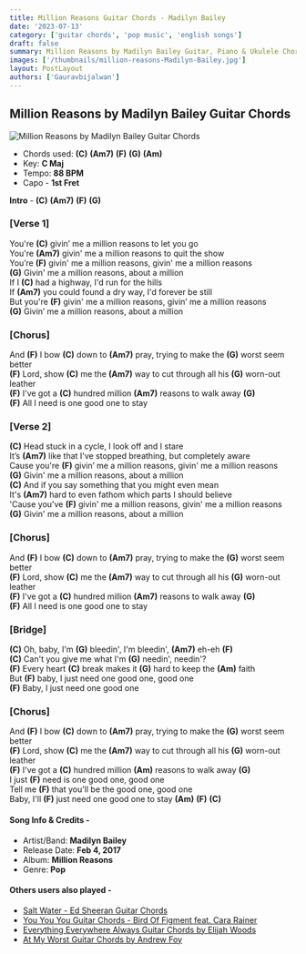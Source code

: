 ```yaml
---
title: Million Reasons Guitar Chords - Madilyn Bailey
date: '2023-07-13'
category: ['guitar chords', 'pop music', 'english songs']
draft: false
summary: Million Reasons by Madilyn Bailey Guitar, Piano & Ukulele Chords, Chords used - (C) (Am7) (F) (G) (Am), Capo - 1st Fret, Key - C major
images: ['/thumbnails/million-reasons-Madilyn-Bailey.jpg']
layout: PostLayout
authors: ['Gauravbijalwan']
---
```


## Million Reasons by Madilyn Bailey Guitar Chords

![Million Reasons by Madilyn Bailey Guitar Chords](/thumbnails/million-reasons-Madilyn-Bailey.jpg)

- Chords used: **(C)** **(Am7)** **(F)** **(G)** **(Am)**
- Key: **C Maj**
- Tempo: **88 BPM**
- Capo - **1st Fret**

**Intro** - **(C)** **(Am7)** **(F)** **(G)**

### \[Verse 1\]

You're **(C)** givin’ me a million reasons to let you go\
You're **(Am7)** givin' me a million reasons to quit the show\
You’re **(F)** givin' me a million reasons, givin' me a million reasons\
**(G)** Givin' me a million reasons, about a million\
If I **(C)** had a highway, I'd run for the hills\
If **(Am7)** you could found a dry way, I'd forever be still\
But you're **(F)** givin' me a million reasons, givin’ me a million reasons\
**(G)** Givin’ me a million reasons, about a million

### \[Chorus\]

And **(F)** I bow **(C)** down to **(Am7)** pray, trying to make the **(G)** worst seem better\
**(F)** Lord, show **(C)** me the **(Am7)** way to cut through all his **(G)** worn-out leather\
**(F)** I've got a **(C)** hundred million **(Am7)** reasons to walk away **(G)**\
**(F)** All I need is one good one to stay

### \[Verse 2\]

**(C)** Head stuck in a cycle, I look off and I stare\
It’s **(Am7)** like that I've stopped breathing, but completely aware\
Cause you're **(F)** givin’ me a million reasons, givin' me a million reasons\
**(G)** Givin' me a million reasons, about a million\
**(C)** And if you say something that you might even mean\
It's **(Am7)** hard to even fathom which parts I should believe\
'Cause you've **(F)** givin' me a million reasons, givin' me a million reasons\
**(G)** Givin' me a million reasons, about a million

### \[Chorus\]

And **(F)** I bow **(C)** down to **(Am7)** pray, trying to make the **(G)** worst seem better\
**(F)** Lord, show **(C)** me the **(Am7)** way to cut through all his **(G)** worn-out leather\
**(F)** I've got a **(C)** hundred million **(Am7)** reasons to walk away **(G)**\
**(F)** All I need is one good one to stay

### \[Bridge\]

**(C)** Oh, baby, I'm **(G)** bleedin', I'm bleedin', **(Am7)** eh-eh **(F)**\
**(C)** Can't you give me what I'm **(G)** needin', needin'?\
**(F)** Every heart **(C)** break makes it **(G)** hard to keep the **(Am)** faith\
But **(F)** baby, I just need one good one, good one\
**(F)** Baby, I just need one good one

### \[Chorus\]

And **(F)** I bow **(C)** down to **(Am7)** pray, trying to make the **(G)** worst seem better\
**(F)** Lord, show **(C)** me the **(Am7)** way to cut through all his **(G)** worn-out leather\
**(F)** I've got a **(C)** hundred million **(Am)** reasons to walk away **(G)**\
I just **(F)** need is one good one, good one\
Tell me **(F)** that you'll be the good one, good one\
Baby, I'll **(F)** just need one good one to stay **(Am)** **(F)** **(C)**

#### Song Info & Credits -

- Artist/Band: **Madilyn Bailey**
- Release Date: **Feb 4, 2017**
- Album: **Million Reasons**
- Genre: **Pop**

#### Others users also played -

- [Salt Water - Ed Sheeran Guitar Chords](https://www.chordsco.com/chords/salt-water-ed-sheeran-guitar-chords)
- [You You You Guitar Chords - Bird Of Figment feat. Cara Rainer](https://www.chordsco.com/chords/you-you-you-guitar-chords-bird-of-figment-feat-cara-rainer)
- [Everything Everywhere Always Guitar Chords by Elijah Woods](https://www.chordsco.com/chords/everything-everywhere-always-guitar-chords-by-elijah-woods)
- [At My Worst Guitar Chords by Andrew Foy](https://www.chordsco.com/chords/at-my-worst-guitar-chords-by-andrew-foy)
